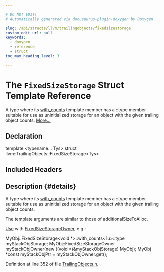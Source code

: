 ```yaml
---

# DO NOT EDIT!
# Automatically generated via docusaurus-plugin-doxygen by Doxygen.

slug: /api/structs/llvm/trailingobjects/fixedsizestorage
custom_edit_url: null
keywords:
  - doxygen
  - reference
  - struct
toc_max_heading_level: 3

---
```





# The `FixedSizeStorage` Struct Template Reference

<DoxygenPage pluginConfig={pluginConfig}>

A type where its <a href="/docs/api/structs/llvm/trailingobjects/fixedsizestorage/with-counts">with&#95;counts</a> template member has a ::type member suitable for use as uninitialized storage for an object with the given trailing object counts. <a href="#details">More...</a>

## Declaration

<CodeBlock>template &lt;typename... Tys&gt;
struct llvm::TrailingObjects::FixedSizeStorage&lt;Tys&gt;</CodeBlock>

## Included Headers

<IncludesList>
<IncludesListItem
  filePath="llvm/Support/TrailingObjects.h"
  permalink="/docs/api/files/include/include/llvm/include/llvm/support/trailingobjects-h"
  isLocal="true" />
</IncludesList>

## Description {#details}

A type where its <a href="/docs/api/structs/llvm/trailingobjects/fixedsizestorage/with-counts">with&#95;counts</a> template member has a ::type member suitable for use as uninitialized storage for an object with the given trailing object counts.

The template arguments are similar to those of additionalSizeToAlloc.

<a href="/docs/api/classes/llvm/use">Use</a> with <a href="/docs/api/classes/llvm/trailingobjects/fixedsizestorageowner">FixedSizeStorageOwner</a>, e.g.:


<ProgramListing extension="cpp">

<CodeLine><span class="doxyHighlight">MyObj::FixedSizeStorage&lt;void &#42;&gt;::with&#95;counts&lt;1u&gt;::type myStackObjStorage;</span></CodeLine>
<CodeLine><span class="doxyHighlight">MyObj::FixedSizeStorageOwner</span></CodeLine>
<CodeLine><span class="doxyHighlight">    myStackObjOwner(</span><span class="doxyHighlightKeyword">new</span><span class="doxyHighlight"> ((</span><span class="doxyHighlightKeywordType">void</span><span class="doxyHighlight"> &#42;)&amp;myStackObjStorage) MyObj);</span></CodeLine>
<CodeLine><span class="doxyHighlight">MyObj &#42;</span><span class="doxyHighlightKeyword">const</span><span class="doxyHighlight"> myStackObjPtr = myStackObjOwner.get();</span></CodeLine>

</ProgramListing>

Definition at line 352 of file <a href="/docs/api/files/include/include/llvm/include/llvm/support/trailingobjects-h">TrailingObjects.h</a>.

</DoxygenPage>
